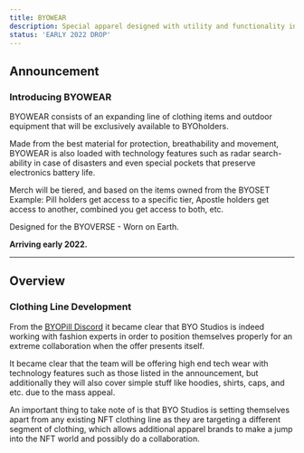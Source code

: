 ```yaml
---
title: BYOWEAR
description: Special apparel designed with utility and functionality in mind, and adventure and exploration at heart.
status: 'EARLY 2022 DROP'
---
```



<Player src="byowear.mp4" noSpacing />

## Announcement
### Introducing BYOWEAR
BYOWEAR consists of an expanding line of clothing items and outdoor equipment that will be exclusively available to BYOholders.

Made from the best material for protection, breathability and movement, BYOWEAR is also loaded with technology features such as radar search-ability in case of disasters and even special pockets that preserve electronics battery life. 

Merch will be tiered, and based on the items owned from the BYOSET
Example: Pill holders get access to a specific tier, Apostle holders get access to another, combined you get access to both, etc.

Designed for the BYOVERSE - Worn on Earth.

**Arriving early 2022.**

---

## Overview
### Clothing Line Development

From the [BYOPill Discord](https://discord.gg/dbMUkR8dY2) it became clear that BYO Studios is indeed working with fashion experts in order to position themselves properly for an extreme collaboration when the offer presents itself.

It became clear that the team will be offering high end tech wear with  technology features such as those listed in the announcement, but additionally they will also cover simple stuff like hoodies, shirts, caps, and etc. due to the mass appeal.

An important thing to take note of is that BYO Studios is setting themselves apart from any existing NFT clothing line as they are targeting a different segment of clothing, which allows additional apparel brands to make a jump into the NFT world and possibly do a collaboration.